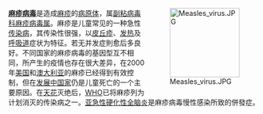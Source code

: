 <div style="float:right;margin-left:0.5em;">
[[File:Measles_virus.JPG|140px]]
</div>

'''[[麻疹病毒|麻疹病毒]]'''是造成[[麻疹|麻疹]]的[[病原体|病原体]]，属[[副粘病毒科|副粘病毒科]][[麻疹病毒属|麻疹病毒属]]。麻疹是儿童常见的一种急性[[传染病|传染病]]，其传染性很强，以[[皮丘疹|皮丘疹]]、[[发热|发热]]及[[呼吸道|呼吸道]]症状为特征。若无并发症則愈后多良好。不同国家的麻疹病毒的基因型互不相同，所产生的疫情也存在很大差异，在2000年[[美国|美国]]和[[澳大利亚|澳大利亚]]的麻疹已经得到有效控制，但在[[发展中国家|发展中国家]]仍是儿童死亡的一个主要原因。在[[天花|天花]]灭绝后，[[WHO|WHO]]已将麻疹列为计划消灭的传染病之一。[[亚急性硬化性全脑炎|亚急性硬化性全脑炎]]是麻疹病毒慢性感染所致的併發症。